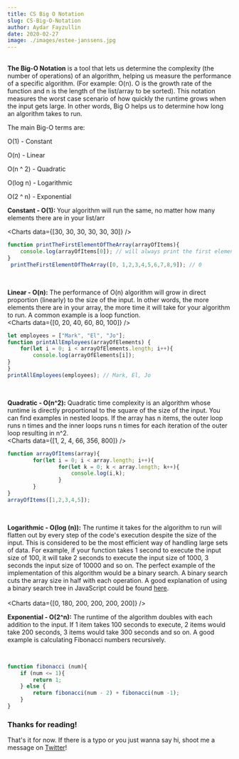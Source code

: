 ```yaml
---
title: CS Big O Notation
slug: CS-Big-O-Notation
author: Aydar Fayzullin
date: 2020-02-27
image: ./images/estee-janssens.jpg
---
```


<br />
<b>The Big-O Notation</b> is a tool that lets us determine the complexity (the number of operations) of an algorithm, helping us measure the performance of a specific algorithm. (For example: O(n). O is the growth rate of the function and n is the length of the list/array to be sorted).  This notation measures the worst case scenario of how quickly the runtime grows when the input gets large. In other words, Big O helps us to determine how long an algorithm takes to run.

The main Big-O terms are:

O(1) - Constant

O(n) - Linear

O(n ^ 2) - Quadratic

O(log n) - Logarithmic

O(2 ^ n) - Exponential
<br />

<b>Constant  - O(1): </b>Your algorithm will run the same, no matter how many elements there are in your list/arr
<br />

<Charts data={[30, 30, 30, 30, 30, 30]} />

```js
function printTheFirstElementOfTheArray(arrayOfItems){
    console.log(arrayOfItems[0]); // will always print the first element of the array no matter how big the array is;
}
 printTheFirstElementOfTheArray([0, 1,2,3,4,5,6,7,8,9]); // 0

```
<br />

<b>Linear - O(n):</b>  The performance of O(n) algorithm will grow in direct proportion (linearly) to the size of the input. 
In other words, the more elements there are in your array, the more time it will take for your algorithm to run. 
A common example is a loop function. 
<br />
<Charts data={[0, 20, 40, 60, 80, 100]} />

```js
let employees = ["Mark", "El", "Jo"];
function printAllEmployees(arrayOfElements) {
    for(let i = 0; i < arrayOfElements.length; i++){
		console.log(arrayOfElements[i]);
}
}
printAllEmployees(employees); // Mark, El, Jo

```
<br />

<b>Quadratic - O(n^2):</b> Quadratic time complexity is an algorithm whose runtime is directly proportional to the square of the size of the input. 
You can find examples in nested loops. 
If the array has n items, the outer loop runs n times and the inner loops runs n times for each iteration of the outer loop resulting in n^2.
<br />
<Charts data={[1, 2, 4, 66, 356, 800]} />

```js
function arrayOfItems(array){
    	for(let i = 0; i < array.length; i++){
        		for(let k = 0; k < array.length; k++){
            		console.log(i,k);
        		}
    	}
} 
arrayOfItems([1,2,3,4,5]); 
```
<br />

<b>Logarithmic - O(log (n)):</b> The runtime it takes for the algorithm to run will flatten out by every step of the code's execution despite the size of the input. 
This is considered to be the most efficient way of handling large sets of data. For example, if your function takes 1 second to execute the input size of 100, 
it will take 2 seconds to execute the input size of 1000, 3 seconds the input size of 10000 and so on. 
The perfect example of the implementation of this algorithm would be a binary search. A binary search cuts the array size in half with each operation.
A good explanation of using a binary search tree in JavaScript could be found <a target="_blank" href="https://initjs.org/implement-a-binary-search-tree-in-javascript-952a44ee7c26">here</a>.
<br />
<br />
<Charts data={[0, 180, 200, 200, 200, 200]} />

<b>Exponential - O(2^n):</b> The runtime of the algorithm doubles with each addition to the input. 
If 1 item takes 100 seconds to execute, 2 items would  take 200 seconds, 3 items would take 300 seconds and so on. 
A good example is calculating Fibonacci numbers recursively.  

<br />
<Charts data={[0, 50, 370, 800]} />

```js
function fibonacci (num){
	if (num <= 1){
	    return 1;
    } else {
        return fibonacci(num - 2) + fibonacci(num -1);
    }
}
```

<h3><b>Thanks for reading!</b></h3>

That's it for now. 
If there is a typo or you just wanna say hi, shoot me a message on [Twitter](https://twitter.com/aydarfz)!
<br />

<!-- Global site tag (gtag.js) - Google Analytics -->
<script async src="https://www.googletagmanager.com/gtag/js?id=UA-100576236-2"></script>
<script>
  window.dataLayer = window.dataLayer || [];
  function gtag(){
	  dataLayer.push(arguments)
	  }
  gtag('js', new Date());

  gtag('config', 'UA-100576236-2');
</script>

  